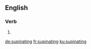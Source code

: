 ==English==

===Verb===
{{head|en|present participle}}

# {{present participle of|supinate|lang=en|nocat=1}}

[[de:supinating]]
[[fr:supinating]]
[[ku:supinating]]